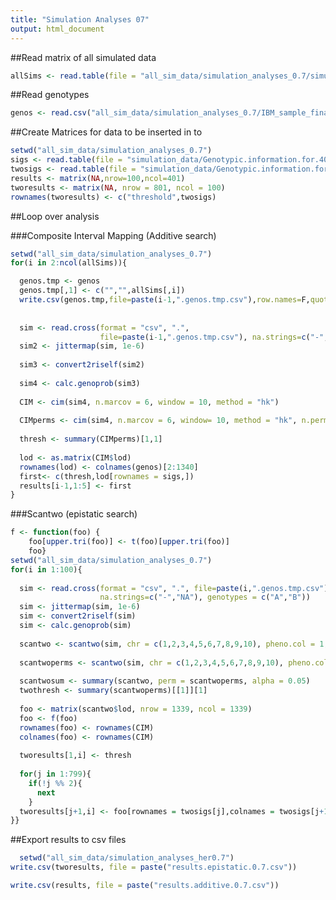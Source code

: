 ```yaml
---
title: "Simulation Analyses 07"
output: html_document
---
```


##Read matrix of all simulated data
```r
allSims <- read.table(file = "all_sim_data/simulation_analyses_0.7/simulation_data/Simulated.Data.100.Reps.Herit.0.7.txt",header=T,stringsAsFactors=F)
```

##Read genotypes
```r
genos <- read.csv("all_sim_data/simulation_analyses_0.7/IBM_sample_final1.csv",header=T,stringsAsFactors=F,na.strings=c("-","NA"))
```

##Create Matrices for data to be inserted in to
```r
setwd("all_sim_data/simulation_analyses_0.7")
sigs <- read.table(file = "simulation_data/Genotypic.information.for.400.Additive.QTN.txt",stringsAsFactors=F,header=T, sep = "\t")[,1]
twosigs <- read.table(file = "simulation_data/Genotypic.information.for.400.Epistatic.QTN.txt",stringsAsFactors=F,header=T, sep = "\t")[,1]
results <- matrix(NA,nrow=100,ncol=401)
tworesults <- matrix(NA, nrow = 801, ncol = 100)
rownames(tworesults) <- c("threshold",twosigs)
```

##Loop over analysis

###Composite Interval Mapping (Additive search)
```r
setwd("all_sim_data/simulation_analyses_0.7")
for(i in 2:ncol(allSims)){

  genos.tmp <- genos
  genos.tmp[,1] <- c("","",allSims[,i])
  write.csv(genos.tmp,file=paste(i-1,".genos.tmp.csv"),row.names=F,quote=F)
  
  
  sim <- read.cross(format = "csv", ".", 
                    file=paste(i-1,".genos.tmp.csv"), na.strings=c("-","NA"), genotypes = c("A","B"))
  sim2 <- jittermap(sim, 1e-6)
  
  sim3 <- convert2riself(sim2)
  
  sim4 <- calc.genoprob(sim3)
  
  CIM <- cim(sim4, n.marcov = 6, window = 10, method = "hk")
  
  CIMperms <- cim(sim4, n.marcov = 6, window= 10, method = "hk", n.perm = 100)
  
  thresh <- summary(CIMperms)[1,1]
  
  lod <- as.matrix(CIM$lod)
  rownames(lod) <- colnames(genos)[2:1340]
  first<- c(thresh,lod[rownames = sigs,])
  results[i-1,1:5] <- first
}
```
###Scantwo (epistatic search)
```r
f <- function(foo) {
    foo[upper.tri(foo)] <- t(foo)[upper.tri(foo)]
    foo}
setwd("all_sim_data/simulation_analyses_0.7")
for(i in 1:100){
  
  sim <- read.cross(format = "csv", ".", file=paste(i,".genos.tmp.csv"),
                    na.strings=c("-","NA"), genotypes = c("A","B"))
  sim <- jittermap(sim, 1e-6)
  sim <- convert2riself(sim)
  sim <- calc.genoprob(sim)
  
  scantwo <- scantwo(sim, chr = c(1,2,3,4,5,6,7,8,9,10), pheno.col = 1, model = "normal", method = "hk", addcovar = NULL, intcovar = NULL, weights = NULL, use = "all.obs")
  
  scantwoperms <- scantwo(sim, chr = c(1,2,3,4,5,6,7,8,9,10), pheno.col = 1, model = "normal", method = "hk", addcovar = NULL, intcovar = NULL, weights = NULL, use = "all.obs", n.perm = 100)
  
  scantwosum <- summary(scantwo, perm = scantwoperms, alpha = 0.05)
  twothresh <- summary(scantwoperms)[[1]][1]
  
  foo <- matrix(scantwo$lod, nrow = 1339, ncol = 1339)
  foo <- f(foo)
  rownames(foo) <- rownames(CIM)
  colnames(foo) <- rownames(CIM)
  
  tworesults[1,i] <- thresh
  
  for(j in 1:799){
    if(!j %% 2){
      next
    }
  tworesults[j+1,i] <- foo[rownames = twosigs[j],colnames = twosigs[j+1]]
}}
```

##Export results to csv files
```r
  setwd("all_sim_data/simulation_analyses_her0.7")
write.csv(tworesults, file = paste("results.epistatic.0.7.csv"))

write.csv(results, file = paste("results.additive.0.7.csv"))
```
